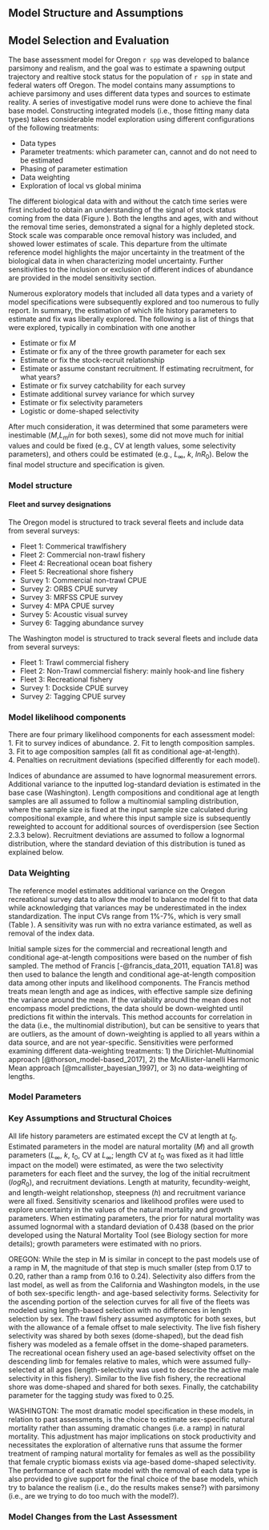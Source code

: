 ## Model Structure and Assumptions

## Model Selection and Evaluation

The base assessment model for Oregon `r spp` was developed to balance parsimony and realism, and the goal was to estimate a spawning output trajectory and realtive stock status for the population of `r spp` in state and federal waters off Oregon. The model contains many assumptions to achieve parsimony and uses different data types and sources to estimate reality. A series of investigative model runs were done to achieve the final base model. Constructing integrated models (i.e., those fitting many data types) takes considerable model exploration using different configurations of the following treatments:

- Data types
- Parameter treatments: which parameter can, cannot and do not need to be estimated
- Phasing of parameter estimation 
- Data weighting
- Exploration of local vs global minima

The different biological data with and without the catch time series were first included to obtain an understanding of the signal of stock status coming from the data (Figure \ref{fig:modbuild-data-depl}). Both the lengths and ages, with and without the removal time series, demonstrated a signal for a highly depleted stock. Stock scale was comparable once removal history was included, and showed lower estimates of scale. This departure from the ultimate reference model highlights the major uncertainty in the treatment of the biological data in when characterizing model uncertainty. Further sensitivities to the inclusion or exclusion of different indices of abundance are provided in the model sensitivity section.

Numerous exploratory models that included all data types and a variety of model specifications were subsequently explored and too numerous to fully report. In summary, the estimation of which life history parameters to estimate and fix was liberally explored.
The following is a list of things that were explored, typically in combination with one another

- Estimate or fix $M$
- Estimate or fix any of the three growth parameter for each sex
- Estimate or fix the stock-recruit relationship
- Estimate or assume constant recruitment. If estimating recruitment, for what years?
- Estimate or fix survey catchability for each survey
- Estimate additional survey variance for which survey
- Estimate or fix selectivity parameters
- Logistic or dome-shaped selectivity

After much consideration, it was determined that some parameters were inestimable ($M$,$L_min$ for both sexes), some did not move much for initial values and could be fixed (e.g., CV at length values, some selectivity parameters), and others could be estimated (e.g., $L_{\infty}$, $k$, $lnR_0$). Below the final model structure and specification is given.


### Model structure
#### Fleet and survey designations

The Oregon model is structured to track several fleets and include data from several surveys:

* Fleet 1: Commerical trawlfishery
* Fleet 2: Commercial non-trawl fishery
* Fleet 4: Recreational ocean boat fishery
* Fleet 5: Recreational shore fishery
* Survey 1: Commercial non-trawl CPUE  
* Survey 2: ORBS CPUE survey
* Survey 3: MRFSS CPUE survey
* Survey 4: MPA CPUE survey
* Survey 5: Acoustic visual survey
* Survey 6: Tagging abundance survey

The Washington model is structured to track several fleets and include data from several surveys:

* Fleet 1: Trawl commercial fishery
* Fleet 2: Non-Trawl commercial fishery: mainly hook-and line fishery
* Fleet 3: Recreational fishery
* Survey 1: Dockside CPUE survey
* Survey 2: Tagging CPUE survey

### Model likelihood components

There are four primary likelihood components for each assessment model:
1. Fit to survey indices of abundance.
2. Fit to length composition samples.
3. Fit to age composition samples (all fit as conditional age-at-length).  
4. Penalties on recruitment deviations (specified differently for each model).

Indices of abundance are assumed to have lognormal measurement errors. Additional variance to the inputted log-standard deviation is estimated in the base case (Washington).  Length compositions and conditional age at length samples are all assumed to follow a multinomial sampling distribution, where the sample size is fixed at the input sample size calculated during compositional example, and where this input sample size is subsequently reweighted to account for additional sources of overdispersion (see Section 2.3.3 below).  Recruitment deviations are assumed to follow a lognormal distribution, where the standard deviation of this distribution is tuned as explained below.


### Data Weighting

The reference model estimates additional variance on the Oregon recreational survey data to allow the model to balance model fit to that data while acknowledging that variances may be underestimated in the index standardization. The input CVs range from 1%-7%, which is very small (Table \ref{tab:OR_vermilion_ORBSindex}). A sensitivity was run with no extra variance estimated, as well as removal of the index data.

Initial sample sizes for the commercial and recreational length and conditional age-at-length compositions were based on the number of fish sampled. The method of Francis [-@francis_data_2011, equation TA1.8] was then used to balance the length and conditional age-at-length composition data among other inputs and likelihood components. The Francis method treats mean length and age as indices, with effective sample size defining the variance around the mean. If the variability around the mean does not encompass model predictions, the data should be down-weighted until predictions fit within the intervals. This method accounts for correlation in the data (i.e., the multinomial distribution), but can be sensitive to years that are outliers, as the amount of down-weighting is applied to all years within a data source, and are not year-specific. Sensitivities were performed examining different data-weighting treatments: 1) the Dirichlet-Multinomial approach [@thorson_model-based_2017], 2) the McAllister-Ianelli Harmonic Mean approach [@mcallister_bayesian_1997], or 3) no data-weighting of lengths.



### Model Parameters


### Key Assumptions and Structural Choices

All life history parameters are estimated except the CV at length at $t_0$. Estimated parameters in the model are natural mortality ($M$) and all growth parameters ($L_{\infty}$, $k$, $t_0$, CV at $L_{\infty}$; length CV at $t_0$ was fixed as it had little impact on the model) were estimated, as were the two selectivity parameters for each fleet and the survey, the log of the initial recruitment ($logR_0$), and recruitment deviations. Length at maturity, fecundity-weight, and length-weight relationshop, steepness ($h$) and recruitment variance were all fixed. Sensitivity scenarios and likelihood profiles were used to explore uncertainty in the values of the natural mortality and growth parameters. When estimating parameters, the prior for natural mortality was assumed lognormal with a standard deviation of 0.438 (based on the prior developed using the Natural Mortality Tool (see Biology section for more details); growth parameters were estimated with no priors.

OREGON: While the step in M is similar in concept to the past models use of a ramp in M, the magnitude of that step is much smaller (step from 0.17 to 0.20, rather than a ramp from 0.16 to 0.24). Selectivity also differs from the last model, as well as from the California and Washington models, in the use of both sex-specific length- and age-based selectivity forms. Selectivity for the ascending portion of the selection curves for all five of the fleets was modeled using length-based selection with no differences in length selection by sex.  The trawl fishery assumed asymptotic for both sexes, but with the allowance of a female offset to male selectivity. The live fish fishery selectivity was shared by both sexes (dome-shaped), but the dead fish fishery was modeled as a female offset in the dome-shaped parameters. The recreational ocean fishery used an age-based selectivity offset on the descending limb for females relative to males, which were assumed fully-selected at all ages (length-selectivity was used to describe the active male selectivity in this fishery). Similar to the live fish fishery, the recreational shore was dome-shaped and shared for both sexes. Finally, the catchability parameter for the tagging study was fixed to 0.25.

WASHINGTON: The most dramatic model specification in these models, in relation to past assessments, is the choice to estimate sex-specific natural mortality rather than assuming dramatic changes (i.e. a ramp) in natural mortality. This adjustment has major implications on stock productivity and necessitates the exploration of alternative runs that assume the former treatment of ramping natural mortality for females as well as the possibility that female cryptic biomass exists via age-based dome-shaped selectivity. The performance of each state model with the removal of each data type is also provided to give support for the final choice of the base models, which try to balance the realism (i.e., do the results makes sense?) with parsimony (i.e., are we trying to do too much with the model?).

### Model Changes from the Last Assessment

